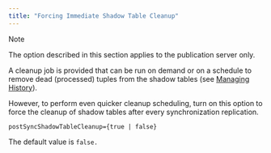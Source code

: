 ```yaml
---
title: "Forcing Immediate Shadow Table Cleanup"
---
```


<div id="forcing_shadow_table_cleanup" class="registered_link"></div>


<div class="note">

<div class="title">

Note

</div>

The option described in this section applies to the publication server only.

</div>

A cleanup job is provided that can be run on demand or on a schedule to remove dead (processed) tuples from the shadow tables (see [Managing History](../../../07_common_operations/#managing_history)).

However, to perform even quicker cleanup scheduling, turn on this option to force the cleanup of shadow tables after every synchronization replication.

`postSyncShadowTableCleanup={true | false}`

The default value is `false.`
